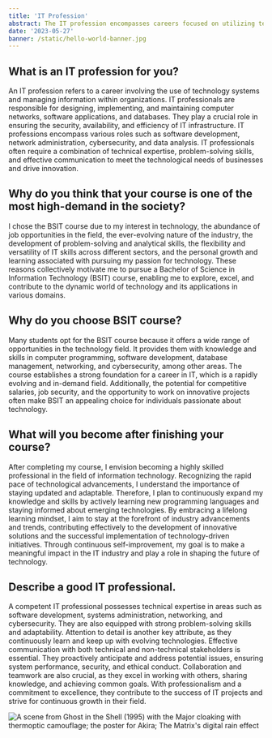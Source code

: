 ```yaml
---
title: 'IT Profession'
abstract: The IT profession encompasses careers focused on utilizing technology to manage information and drive innovation within organizations, including roles in software development, network administration, cybersecurity, and data analysis.
date: '2023-05-27'
banner: /static/hello-world-banner.jpg
---
```


## What is an IT profession for you?

An IT profession refers to a career involving the use of technology systems and managing information within organizations. IT professionals are responsible for designing, implementing, and maintaining computer networks, software applications, and databases. They play a crucial role in ensuring the security, availability, and efficiency of IT infrastructure. IT professions encompass various roles such as software development, network administration, cybersecurity, and data analysis. IT professionals often require a combination of technical expertise, problem-solving skills, and effective communication to meet the technological needs of businesses and drive innovation.

## Why do you think that your course is one of the most high-demand in the society?

I chose the BSIT course due to my interest in technology, the abundance of job opportunities in the field, the ever-evolving nature of the industry, the development of problem-solving and analytical skills, the flexibility and versatility of IT skills across different sectors, and the personal growth and learning associated with pursuing my passion for technology. These reasons collectively motivate me to pursue a Bachelor of Science in Information Technology (BSIT) course, enabling me to explore, excel, and contribute to the dynamic world of technology and its applications in various domains.

## Why do you choose BSIT course?

Many students opt for the BSIT course because it offers a wide range of opportunities in the technology field. It provides them with knowledge and skills in computer programming, software development, database management, networking, and cybersecurity, among other areas. The course establishes a strong foundation for a career in IT, which is a rapidly evolving and in-demand field. Additionally, the potential for competitive salaries, job security, and the opportunity to work on innovative projects often make BSIT an appealing choice for individuals passionate about technology.

## What will you become after finishing your course?

After completing my course, I envision becoming a highly skilled professional in the field of information technology. Recognizing the rapid pace of technological advancements, I understand the importance of staying updated and adaptable. Therefore, I plan to continuously expand my knowledge and skills by actively learning new programming languages and staying informed about emerging technologies. By embracing a lifelong learning mindset, I aim to stay at the forefront of industry advancements and trends, contributing effectively to the development of innovative solutions and the successful implementation of technology-driven initiatives. Through continuous self-improvement, my goal is to make a meaningful impact in the IT industry and play a role in shaping the future of technology.

## Describe a good IT professional.

A competent IT professional possesses technical expertise in areas such as software development, systems administration, networking, and cybersecurity. They are also equipped with strong problem-solving skills and adaptability. Attention to detail is another key attribute, as they continuously learn and keep up with evolving technologies. Effective communication with both technical and non-technical stakeholders is essential. They proactively anticipate and address potential issues, ensuring system performance, security, and ethical conduct. Collaboration and teamwork are also crucial, as they excel in working with others, sharing knowledge, and achieving common goals. With professionalism and a commitment to excellence, they contribute to the success of IT projects and strive for continuous growth in their field.

![A scene from Ghost in the Shell (1995) with the Major cloaking with thermoptic camouflage; the poster for Akira; The Matrix's digital rain effect](/static/sedgisss.png)
